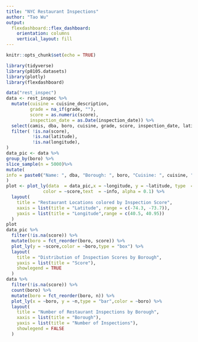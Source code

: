 ```yaml
---
title: "NYC Restaurant Inspections"
author: "Tao Wu"
output: 
  flexdashboard::flex_dashboard:
    orientation: columns
    vertical_layout: fill
---
```


```r
knitr::opts_chunk$set(echo = TRUE)
```

```r
library(tidyverse)
library(p8105.datasets)
library(plotly)
library(flexdashboard)

data("rest_inspec")
data <- rest_inspec %>%
  mutate(cuisine = cuisine_description,
         grade = na_if(grade, ""),
         score = as.numeric(score), 
         inspection_date = as.Date(inspection_date)) %>%
  select(camis, dba, boro, cuisine, grade, score, inspection_date, latitude, longitude) %>%
  filter( !is.na(score),
          !is.na(latitude),
          !is.na(longitude),
)
data_pic <- data %>%
group_by(boro) %>%
slice_sample(n = 5000)%>%
mutate(
info = paste0("Name: ", dba, "Borough: ", boro, "Cuisine: ", cuisine, "Score: ", score)
)
plot <- plot_ly(data  = data_pic,x = ~longitude, y = ~latitude, type  = "scatter", mode  = "markers",
              color = ~score,text  = ~info, alpha = 0.1) %>%
  layout(
    title = "Restaurant Locations colored by Inspection Score",
    xaxis = list(title = "Latitude", range = c(-74.3, -73.7)),
    yaxis = list(title = "Longitude",range = c(40.5, 40.95))
  )
plot 
data_pic %>%
  filter(!is.na(score)) %>%
  mutate(boro = fct_reorder(boro, score)) %>%
  plot_ly(y = ~score,color = ~boro,type = "box") %>%
  layout(
    title = "Distribution of Inspection Scores by Borough",
    yaxis = list(title = "Score"),
    showlegend = TRUE
  )
data %>%
  filter(!is.na(score)) %>%
  count(boro) %>%
  mutate(boro = fct_reorder(boro, n)) %>%
  plot_ly(x = ~boro, y = ~n,type = "bar",color = ~boro) %>%
  layout(
    title = "Number of Restaurant Inspections by Borough",
    xaxis = list(title = "Borough"),
    yaxis = list(title = "Number of Inspections"),
    showlegend = FALSE
  )
```

